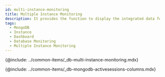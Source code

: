 ```yaml
---
id: multi-instance-monitoring
title: Multiple Instance Monitoring
description: It provides the function to display the integrated data for key metrics of multiple database instances.
tags:
  - MongoDB
  - Instance
  - Dashboard
  - Database Monitoring
  - Multiple Instance Monitoring
---
```


{@include: ../common-items/_db-multi-instance-monitoring.mdx} 

{@include: ../common-items/_db-mongodb-activesessions-columns.mdx}
